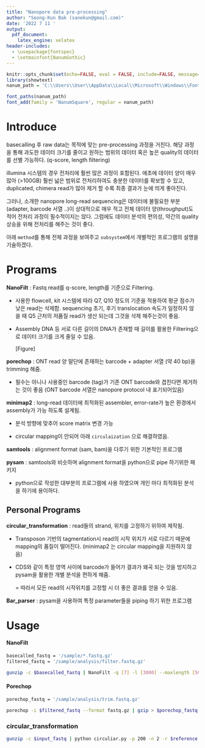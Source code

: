 ```yaml
---
title: "Nanopore data pre-processing"
author: "Seong-Kun Bak (sanekun@gmail.com)"
date: '2022 7 11 '
output:
  pdf_document:
    latex_engine: xelatex
header-includes:
  - \usepackage{fontspec}
  - \setmainfont{NanumGothic}
---
```


```r
knitr::opts_chunk$set(echo=FALSE, eval = FALSE, include=FALSE, message=FALSE)
library(showtext)
nanum_path = 'C:\\Users\\User\\AppData\\Local\\Microsoft\\Windows\\Fonts\\NanumSquareEB.ttf'

font_paths(nanum_path)
font_add(family = 'NanumSquare', regular = nanum_path)

```

# Introduce

basecalling 후 raw data는 목적에 맞는 pre-processing 과정을 거친다. 해당 과정을 통해 과도한 데이터 크기를 줄이고 원하는 범위의 데이터 혹은 높은 quality의 데이터를 선별 가능하다. (q-score, length filtering)

illumina 시스템의 경우 전처리에 훨씬 많은 과정이 포함된다. 애초에 데이터 양이 매우 많아 (\>100GB) 훨씬 넓은 범위로 전처리하여도 충분한 데이터를 확보할 수 있고, duplicated, chimera read가 많아 제거 할 수록 최종 결과가 눈에 띄게 좋아진다.

그러나, 소개한 nanopore long-read sequencing은 데이터에 불필요한 부분(adapter, barcode 서열 ..)이 상대적으로 매우 적고 전체 데이터 양(throughput)도 적어 전처리 과정이 필수적이지는 않다. 그럼에도 데이터 분석의 편의성, 약간의 quality 상승을 위해 전처리를 해주는 것이 좋다.

아래 `method`를 통해 전체 과정을 보여주고 `subsystem`에서 개별적인 프로그램의 설명을 기술하겠다.

# Programs

**NanoFilt** : Fastq read를 q-score, length를 기준으로 Filtering.

-   사용한 flowcell, kit 시스템에 따라 Q7, Q10 정도의 기준을 적용하여 평균 점수가 낮은 read는 삭제함. sequencing 초기, 후기 translocation 속도가 일정하지 않을 때 Q5 근처의 저품질 read가 생산 되는데 그것을 삭제 해주는것이 좋음.

-   Assembly DNA 등 서로 다른 길이의 DNA가 존재할 때 길이를 활용한 Filtering으로 데이터 크기를 크게 줄일 수 있음.

    [Figure]

**porechop** : ONT read 양 말단에 존재하는 barcode + adapter 서열 (약 40 bp)을 trimming 해줌.

-   필수는 아니나 사용중인 barcode (tag)가 기존 ONT barcode와 겹친다면 제거하는 것이 좋음 (ONT barcode 서열은 nanopore protocol 내 표기되어있음)

**minimap2** : long-read 데이터에 최적화된 assembler, error-rate가 높은 환경에서 assembly가 가능 하도록 설계됨.

-   분석 방향에 맞추어 score matrix 변경 가능

-   circular mapping이 안되어 아래 `circulaization` 으로 해결하였음.

**samtools** : alignment format (sam, bam)을 다루기 위한 기본적인 프로그램

**pysam** : samtools와 비슷하며 alignment format을 python으로 pipe 하기위한 패키지

-   python으로 작성한 대부분의 프로그램에 사용 하였으며 개인 마다 최적화된 분석을 하기에 용이하다.

## Personal Programs

**circular_transformation** : read들의 strand, 위치를 고정하기 위하여 제작됨.

-   Transposon 기반의 tagmentation시 read의 시작 위치가 서로 다르기 때문에 mapping의 품질이 떨어진다. (minimap2 는 circular mapping을 지원하지 않음)

-   CDS와 같이 특정 영역 사이에 barcode가 들어가 결과가 왜곡 되는 것을 방지하고 pysam을 활용한 개별 분석을 편하게 해줌.

    = 따라서 모든 read의 시작위치를 고정할 시 더 좋은 결과를 얻을 수 있음.

**Bar_parser** : pysam을 사용하여 특정 parameter들을 piping 하기 위한 프로그램

# Usage

#### NanoFilt

```bash
basecalled_fastq = '/sample/*.fastq.gz'
filtered_fastq = '/sample/analysis/filter.fastq.gz'

gunzip -c $basecalled_fastq | NanoFilt -q [7] -l [3000] --maxlength [5000] | gzip > $filtered_fastq
```

#### Porechop

```bash
porechop_fastq = '/sample/analysis/trim.fastq.gz'

porechop -i $filtered_fastq --format fastq.gz | gzip > $porechop_fastq
```

### circular_transformation

```bash
gunzip -c $input_fastq | python circuliar.py -p 200 -n 2 -r $reference
```
